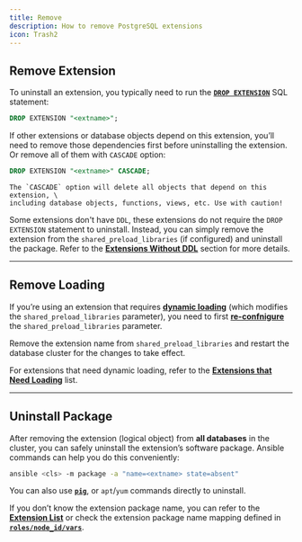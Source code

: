 ```yaml
---
title: Remove
description: How to remove PostgreSQL extensions
icon: Trash2
---
```


## Remove Extension

To uninstall an extension, you typically need to run the [**`DROP EXTENSION`**](https://www.postgresql.org/docs/current/sql-dropextension.html) SQL statement:

```sql
DROP EXTENSION "<extname>";
```

If other extensions or database objects depend on this extension, you’ll need to remove those dependencies first before uninstalling the extension.
Or remove all of them with `CASCADE` option:

```sql
DROP EXTENSION "<extname>" CASCADE;
```


<Callout title="" type="warning">

    The `CASCADE` option will delete all objects that depend on this extension, \
    including database objects, functions, views, etc. Use with caution!

</Callout>

Some extensions don't have `DDL`, these extensions do not require the `DROP EXTENSION` statement to uninstall.
Instead, you can simply remove the extension from the `shared_preload_libraries` (if configured) and uninstall the package.
Refer to the [**Extensions Without DDL**](/pgsql/extension/config) section for more details.


------

## Remove Loading

If you’re using an extension that requires [**dynamic loading**](/pgsql/extension/config) (which modifies the `shared_preload_libraries` parameter), you need to first [**re-confnigure**](/pgsql/admin#config-cluster) the `shared_preload_libraries` parameter.

Remove the extension name from `shared_preload_libraries` and restart the database cluster for the changes to take effect.

For extensions that need dynamic loading, refer to the [**Extensions that Need Loading**](https://ext.pgsty.com/list/attr#need-loading) list.



------

## Uninstall Package

After removing the extension (logical object) from **all databases** in the cluster, you can safely uninstall the extension’s software package. Ansible commands can help you do this conveniently:

```bash
ansible <cls> -m package -a "name=<extname> state=absent"
```

You can also use [**`pig`**](https://ext.pgsty.com/pig/), or `apt`/`yum` commands directly to uninstall.

If you don’t know the extension package name, you can refer to the [**Extension List**](/pgsql/extension/) or check the extension package name mapping defined in [**`roles/node_id/vars`**](https://github.com/pgsty/pigsty/blob/main/roles/node_id/vars/).